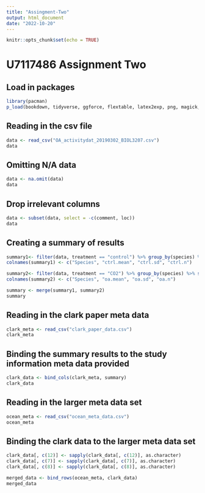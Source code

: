 ```yaml
---
title: "Assingment-Two"
output: html_document
date: "2022-10-20"
---
```


```r
knitr::opts_chunk$set(echo = TRUE)
```

# U7117486 Assignment Two 

## Load in packages
```r
library(pacman)
p_load(bookdown, tidyverse, ggforce, flextable, latex2exp, png, magick, metafor) 
```

## Reading in the csv file 
```r
data <- read_csv("OA_activitydat_20190302_BIOL3207.csv")
data
```

## Omitting N/A data
```r
data <- na.omit(data)
data
```

## Drop irrelevant columns
```r
data <- subset(data, select = -c(comment, loc))
data
```

## Creating a summary of results 
```r
summary1<- filter(data, treatment == "control") %>% group_by(species) %>% summarise(mean(activity), sd(activity), n())
colnames(summary1) <- c("Species", "ctrl.mean", "ctrl.sd", "ctrl.n")

summary2<- filter(data, treatment == "CO2") %>% group_by(species) %>% summarise(mean(activity), sd(activity), n())
colnames(summary2) <- c("Species", "oa.mean", "oa.sd", "oa.n")

summary <- merge(summary1, summary2)
summary
```
## Reading in the clark paper meta data
```r
clark_meta <- read_csv("clark_paper_data.csv")
clark_meta
```

## Binding the summary results to the study information meta data provided
```r
clark_data <- bind_cols(clark_meta, summary)
clark_data
```

## Reading in the larger meta data set 
```r
ocean_meta <- read_csv("ocean_meta_data.csv")
ocean_meta
```

## Binding the clark data to the larger meta data set 
```r
clark_data[, c(12)] <- sapply(clark_data[, c(12)], as.character)
clark_data[, c(7)] <- sapply(clark_data[, c(7)], as.character)
clark_data[, c(8)] <- sapply(clark_data[, c(8)], as.character)

merged_data <- bind_rows(ocean_meta, clark_data)
merged_data
```